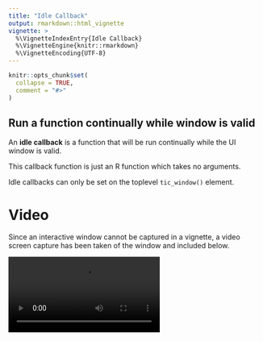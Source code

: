 ```yaml
---
title: "Idle Callback"
output: rmarkdown::html_vignette
vignette: >
  %\VignetteIndexEntry{Idle Callback}
  %\VignetteEngine{knitr::rmarkdown}
  %\VignetteEncoding{UTF-8}
---
```


```r
knitr::opts_chunk$set(
  collapse = TRUE,
  comment = "#>"
)
```


## Run a function continually while window is valid

An **idle callback** is a function that will be run continually while the 
UI window is valid.

This callback function is just an R function which takes no arguments.

Idle callbacks can only be set on the toplevel `tic_window()` element.




# Video 

Since an interactive window cannot be captured in a vignette, a video
screen capture has been taken of the window and included below.

<video controls>
  <source src="video/idle.mp4" type="video/mp4">
  Your browser does not support the video tag.
</video> 




## Code

* Open a normal R device
* Write the idle function to draw a line between two random points
* Create a simple GUI that lets the user select line colour and linetype
* The idle callback will be called continually - using the latest values
  selected by the user

```r
library(grid)
library(tickle)

#~~~~~~~~~~~~~~~~~~~~~~~~~~~~~~~~~~~~~~~~~~~~~~~~~~~~~~~~~~~~~~~~~~~~~~~~~~~~~
# Open a double-buffered graphics device that renders nice and fast
#~~~~~~~~~~~~~~~~~~~~~~~~~~~~~~~~~~~~~~~~~~~~~~~~~~~~~~~~~~~~~~~~~~~~~~~~~~~~~
x11(type = 'dbcairo', antialias = 'none')
dev.control(displaylist = 'inhibit')


#~~~~~~~~~~~~~~~~~~~~~~~~~~~~~~~~~~~~~~~~~~~~~~~~~~~~~~~~~~~~~~~~~~~~~~~~~~~~~
# REactive variables controlled by the UI
#~~~~~~~~~~~~~~~~~~~~~~~~~~~~~~~~~~~~~~~~~~~~~~~~~~~~~~~~~~~~~~~~~~~~~~~~~~~~~
cols <- rainbow(6)
col_choice <- reactive_chr(cols[1])

thickness <- reactive_dbl(1)


#~~~~~~~~~~~~~~~~~~~~~~~~~~~~~~~~~~~~~~~~~~~~~~~~~~~~~~~~~~~~~~~~~~~~~~~~~~~~~
# Function to draw random lines.  Uses global reactive variables to influence
# the line appearance
#~~~~~~~~~~~~~~~~~~~~~~~~~~~~~~~~~~~~~~~~~~~~~~~~~~~~~~~~~~~~~~~~~~~~~~~~~~~~~
so_random <- function() {
  x1 <- runif(1)
  y1 <- runif(1)
  x2 <- runif(1)
  y2 <- runif(1)
  
  dev.hold()
  grid::grid.lines(
    x = c(x1, x2),
    y = c(y1, y2),
    gp = gpar(col = col_choice(), lwd = thickness())
  )
  dev.flush()
}


#~~~~~~~~~~~~~~~~~~~~~~~~~~~~~~~~~~~~~~~~~~~~~~~~~~~~~~~~~~~~~~~~~~~~~~~~~~~~~
# Define the UI.  Top-level window has an 'idle_func'
#~~~~~~~~~~~~~~~~~~~~~~~~~~~~~~~~~~~~~~~~~~~~~~~~~~~~~~~~~~~~~~~~~~~~~~~~~~~~~
ui_spec <- tic_window(
  idle_func = so_random, idle_fps = 10,
  tic_col(
    tic_label("I'm so random!!", style = 'h3'),
    tic_separator(),
    tic_row(
      tic_label("Thickness"),
      tic_slider(variable = thickness, from = 1, to = 10)
    ),
    tic_row(
      tic_label("Colour"),
      tic_spinbox(values = cols, textvariable = col_choice)
    )
  )
)


#~~~~~~~~~~~~~~~~~~~~~~~~~~~~~~~~~~~~~~~~~~~~~~~~~~~~~~~~~~~~~~~~~~~~~~~~~~~~~
# Render the UI
#~~~~~~~~~~~~~~~~~~~~~~~~~~~~~~~~~~~~~~~~~~~~~~~~~~~~~~~~~~~~~~~~~~~~~~~~~~~~~
win <- render_ui(ui_spec)
```


